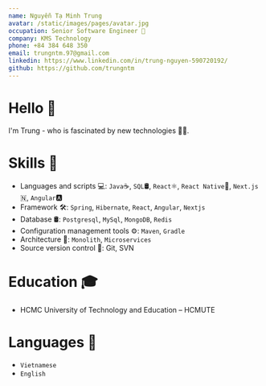 ```yaml
---
name: Nguyễn Tạ Minh Trung
avatar: /static/images/pages/avatar.jpg
occupation: Senior Software Engineer 🚀
company: KMS Technology
phone: +84 384 648 350
email: trungntm.97@gmail.com
linkedin: https://www.linkedin.com/in/trung-nguyen-590720192/
github: https://github.com/trungntm
---
```


# Hello 👋

I'm Trung - who is fascinated by new technologies 🧑‍💻.

# Skills 💪

- Languages and scripts 💻: `Java`☕, `SQL`🛢️, `React`⚛️, `React Native`📱, `Next.js`🇳, `Angular`🅰️
- Framework 🛠️: `Spring`, `Hibernate`, `React`, `Angular`, `Nextjs`
- Database 🛢: `Postgresql`, `MySql`, `MongoDB`, `Redis`
- Configuration management tools ⚙️: `Maven`, `Gradle`
- Architecture 📐: `Monolith`, `Microservices`
- Source version control 🔸: Git, SVN

# Education 🎓

- HCMC University of Technology and Education – HCMUTE

# Languages 💬

- `Vietnamese`
- `English`
